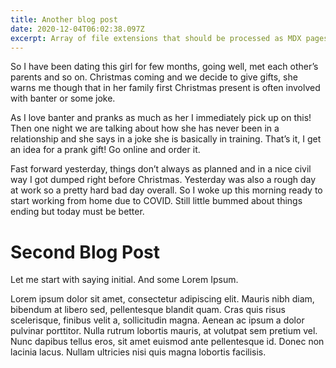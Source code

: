 ```yaml
---
title: Another blog post
date: 2020-12-04T06:02:38.097Z
excerpt: Array of file extensions that should be processed as MDX pages.
---
```


So I have been dating this girl for few months, going well, met each other’s parents and so on. Christmas coming and we decide to give gifts, she warns me though that in her family first Christmas present is often involved with banter or some joke.

As I love banter and pranks as much as her I immediately pick up on this! Then one night we are talking about how she has never been in a relationship and she says in a joke she is basically in training. That’s it, I get an idea for a prank gift! Go online and order it.

Fast forward yesterday, things don’t always as planned and in a nice civil way I got dumped right before Christmas. Yesterday was also a rough day at work so a pretty hard bad day overall. So I woke up this morning ready to start working from home due to COVID. Still little bummed about things ending but today must be better.

# Second Blog Post

Let me start with saying initial. And some Lorem Ipsum.

Lorem ipsum dolor sit amet, consectetur adipiscing elit. Mauris nibh diam, bibendum at libero sed, pellentesque blandit quam. Cras quis risus scelerisque, finibus velit a, sollicitudin magna. Aenean ac ipsum a dolor pulvinar porttitor. Nulla rutrum lobortis mauris, at volutpat sem pretium vel. Nunc dapibus tellus eros, sit amet euismod ante pellentesque id. Donec non lacinia lacus. Nullam ultricies nisi quis magna lobortis facilisis.
